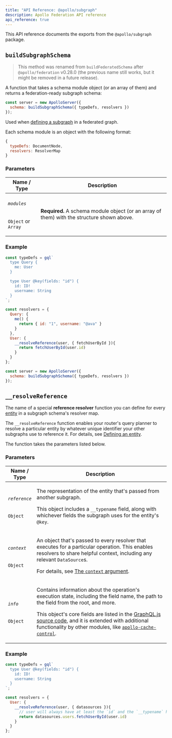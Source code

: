 ```yaml
---
title: "API Reference: @apollo/subgraph"
description: Apollo Federation API reference
api_reference: true
---
```


This API reference documents the exports from the `@apollo/subgraph` package.

## `buildSubgraphSchema`

> This method was renamed from `buildFederatedSchema` after `@apollo/federation` v0.28.0 (the previous name still works, but it might be removed in a future release).

A function that takes a schema module object (or an array of them) and returns a federation-ready subgraph schema:

```js {2}
const server = new ApolloServer({
  schema: buildSubgraphSchema({ typeDefs, resolvers })
});
```

Used when [defining a subgraph](../subgraphs/#defining-a-subgraph) in a federated graph.

Each schema module is an object with the following format:

```js
{
  typeDefs: DocumentNode,
  resolvers: ResolverMap
}
```

### Parameters

<table class="field-table">
  <thead>
    <tr>
      <th>Name /<br/>Type</th>
      <th>Description</th>
    </tr>
  </thead>

<tbody>
<tr class="required">
<td>

###### `modules`

`Object` or `Array`
</td>
<td>

**Required.** A schema module object (or an array of them) with the structure shown above.
</td>
</tr>
</tbody>
</table>


### Example

```js
const typeDefs = gql`
  type Query {
    me: User
  }

  type User @key(fields: "id") {
    id: ID!
    username: String
  }
`;

const resolvers = {
  Query: {
    me() {
      return { id: "1", username: "@ava" }
    }
  },
  User: {
    __resolveReference(user, { fetchUserById }){
      return fetchUserById(user.id)
    }
  }
};

const server = new ApolloServer({
  schema: buildSubgraphSchema({ typeDefs, resolvers })
});
```

## `__resolveReference`

The name of a special **reference resolver** function you can define for every [entity](../entities/) in a subgraph schema's resolver map.

The `__resolveReference` function enables your router's query planner to resolve a particular entity by whatever unique identifier your other subgraphs use to reference it. For details, see [Defining an entity](../entities/#defining-an-entity).

The function takes the parameters listed below.

### Parameters

<table class="field-table">
  <thead>
    <tr>
      <th>Name /<br/>Type</th>
      <th>Description</th>
    </tr>
  </thead>

<tbody>
<tr>
<td>

###### `reference`

`Object`
</td>
<td>

The representation of the entity that's passed from another subgraph.

This object includes a `__typename` field, along with whichever fields the subgraph uses for the entity's `@key`.
</td>
</tr>


<tr>
<td>

###### `context`

`Object`
</td>
<td>

An object that's passed to every resolver that executes for a particular operation. This enables resolvers to share helpful context, including any relevant `DataSource`s.

For details, see [The `context` argument](https://www.apollographql.com/docs/apollo-server/data/resolvers/#the-context-argument).
</td>
</tr>


<tr>
<td>

###### `info`

`Object`
</td>
<td>

Contains information about the operation's execution state, including the field name, the path to the field from the root, and more.

This object's core fields are listed in the [GraphQL.js source code](https://github.com/graphql/graphql-js/blob/master/src/type/definition.js#L954-L965), and it is extended with additional functionality by other modules, like [`apollo-cache-control`](https://github.com/apollographql/apollo-server/tree/570f548b887/packages/apollo-cache-control).
</td>
</tr>
</tbody>
</table>

### Example

```js
const typeDefs = gql`
  type User @key(fields: "id") {
    id: ID!
    username: String
  }
`;

const resolvers = {
  User: {
    __resolveReference(user, { datasources }){
      // user will always have at least the `id` and the `__typename` here
      return datasources.users.fetchUserById(user.id)
    }
  }
};
```
